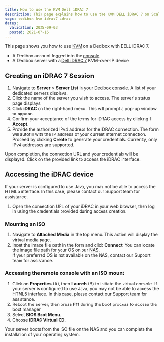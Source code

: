 ```yaml
---
title: How to use the KVM Dell iDRAC 7
description: This page explains how to use the KVM DELL iDRAC 7 on Scaleway Dedibox.
tags: dedibox kvm idrac7 idrac
dates:
  validation: 2025-09-03
  posted: 2021-07-16
---
```




This page shows you how to use [KVM](/dedibox-kvm-over-ip/concepts/#kvm-over-ip) on a Dedibox with DELL iDRAC 7.

<Requirements />

- A Dedibox account logged into the [console](https://console.online.net)
- A Dedibox server with a [Dell iDRAC 7](https://www.dell.com/support/manuals/en-us/integrated-dell-remote-access-cntrllr-7-v1.50.50/idrac7ug1.50.50-v1/overview) KVM-over-IP device

## Creating an iDRAC 7 Session

1. Navigate to **Server** > **Server List** in your [Dedibox console](https://console.online.net). A list of your dedicated servers displays.
2. Click the name of the server you wish to access. The server's status page displays.
3. Click **iDRAC** on the right-hand menu. This will prompt a pop-up window to appear.
   <Lightbox image={image} alt="" />
4. Confirm your acceptance of the terms for iDRAC access by clicking **I Accept**.
5. Provide the authorized IPv4 address for the iDRAC connection. The form will autofill with the IP address of your current internet connection. Proceed by clicking **Create** to generate your credentials.
   <Message type="note">
     Currently, only IPv4 addresses are supported.
   </Message>

Upon completion, the connection URL and your credentials will be displayed. Click on the provided link to access the iDRAC interface.

## Accessing the iDRAC device

<Message type="note">
  If your server is configured to use Java, you may not be able to access the HTML5 interface. In this case, please contact our Support team for assistance.
</Message>

1. Open the connection URL of your iDRAC in your web browser, then log in using the credentials provided during access creation.

### Mounting an ISO

1. Navigate to **Attached Media** in the top menu. This action will display the virtual media page.
   <Lightbox image={image2} alt="" />
2. Input the image file path in the form and click **Connect**.
   <Lightbox image={image3} alt="" />
   <Message type="tip">
     You can locate the image file path for your OS on our [NAS](http://virtualmedia.online.net). <br />
     If your preferred OS is not available on the NAS, contact our Support team for assistance.
   </Message>

### Accessing the remote console with an ISO mount

1. Click on **Properties** (A), then **Launch** (B) to initiate the virtual console.
   <Lightbox image={image4} width="" />
   <Message type="note">
   If your server is configured to use Java, you may not be able to access the HTML5 interface. In this case, please contact our Support team for assistance.
   </Message>
2. Reboot the server, then press **F11** during the boot process to access the boot manager.
3. Select **BIOS Boot Menu**.
   <Lightbox image={image5} width="" />
4. Choose **iDRAC Virtual CD**.
   <Lightbox image={image6} width="" />

Your server boots from the ISO file on the NAS and you can complete the installation of your operating system.
